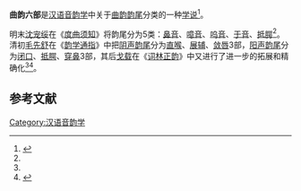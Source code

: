 {{Orphan|time=2015-12-10T10:44:58+00:00}}

'''曲韵六部'''是[[汉语音韵学|汉语音韵学]]中关于[[曲韵|曲韵]][[韵尾|韵尾]]分类的一种[[学说|学说]]<ref name=liqiuxia>{{cite journal|author1=李秋霞|title=关于三组音韵学术语的溯源问题|journal=中国科技术语|date=2015|volume=17|issue=1|pages=53-56|url=http://www.term.org.cn/CN/abstract/abstract9424.shtml}}</ref>。

明末[[沈宠绥|沈宠绥]]在《[[度曲须知|度曲须知]]》将韵尾分为5类：[[鼻音_(辅音)|鼻音]]、[[噫音|噫音]]、[[呜音|呜音]]、[[于音|于音]]、[[抵腭|抵腭]]<ref name=liqiuxia />。清初[[毛先舒|毛先舒]]在《[[韵学通指|韵学通指]]》中把[[阴声韵尾|阴声韵尾]]分为[[直喉|直喉]]、[[展辅|展辅]]、[[敛唇|敛唇]]3部，[[阳声韵尾|阳声韵尾]]分为[[闭口|闭口]]、[[抵腭|抵腭]]、[[穿鼻|穿鼻]]3部，其后[[戈载|戈载]]在《[[词林正韵|词林正韵]]》中又进行了进一步的拓展和精确化<ref name=liqiuxia /><ref>{{cite book|author1=冯蒸|title=语言文学论丛（第三辑）|date=1990|publisher=北京师范学院出版社|location=北京|pages=168-179|chapter=明清曲韵家对于汉语韵尾分析的贡献——兼论“曲韵六部”说的创始人}}</ref>。

==参考文献==
{{reflist}}

[[Category:汉语音韵学|Category:汉语音韵学]]